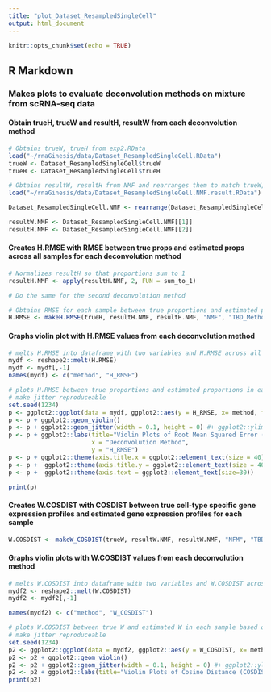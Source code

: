 ```yaml
---
title: "plot_Dataset_ResampledSingleCell"
output: html_document
---
```


```r
knitr::opts_chunk$set(echo = TRUE)
```

## R Markdown

### Makes plots to evaluate deconvolution methods on mixture from scRNA-seq data

#### Obtain trueH, trueW and resultH, resultW from each deconvolution method
```r
# Obtains trueW, trueH from exp2.RData
load("~/rnaGinesis/data/Dataset_ResampledSingleCell.RData")
trueW <- Dataset_ResampledSingleCell$trueW
trueH <- Dataset_ResampledSingleCell$trueH

# Obtains resultW, resultH from NMF and rearranges them to match trueW, trueH ordering
load("~/rnaGinesis/data/Dataset_ResampledSingleCell.NMF.result.RData")

Dataset_ResampledSingleCell.NMF <- rearrange(Dataset_ResampledSingleCell.NMF, Dataset_ResampledSingleCell)

resultW.NMF <- Dataset_ResampledSingleCell.NMF[[1]]
resultH.NMF <- Dataset_ResampledSingleCell.NMF[[2]]

```


#### Creates H.RMSE with RMSE between true props and estimated props across all samples for each deconvolution method
```r
# Normalizes resultH so that proportions sum to 1
resultH.NMF <- apply(resultH.NMF, 2, FUN = sum_to_1)

# Do the same for the second deconvolution method

# Obtains RMSE for each sample between true proportions and estimated proportions
H.RMSE <- makeH.RMSE(trueH, resultH.NMF, resultH.NMF, "NMF", "TBD_Method")
```

#### Graphs violin plot with H.RMSE values from each deconvolution method
```r
# melts H.RMSE into dataframe with two variables and H.RMSE across all samples for each deconvolution method 
mydf <- reshape2::melt(H.RMSE)
mydf <- mydf[,-1]
names(mydf) <- c("method", "H_RMSE") 

# plots H.RMSE between true proportions and estimated proportions in each sample based on deconvolution method
# make jitter reproduceable
set.seed(1234)
p <- ggplot2::ggplot(data = mydf, ggplot2::aes(y = H_RMSE, x= method, fill = method))
p <- p + ggplot2::geom_violin()
p <- p + ggplot2::geom_jitter(width = 0.1, height = 0) #+ ggplot2::ylim(0,1) 
p <- p + ggplot2::labs(title="Violin Plots of Root Mean Squared Error (RMSE) for Proportions",
                       x = "Deconvolution Method",
                       y = "H_RMSE")
p <- p + ggplot2::theme(axis.title.x = ggplot2::element_text(size = 40)) 
p <- p +  ggplot2::theme(axis.title.y = ggplot2::element_text(size = 40)) 
p <- p +  ggplot2::theme(axis.text = ggplot2::element_text(size=30))

print(p)
```

#### Creates W.COSDIST with COSDIST between true cell-type specific gene expression profiles and estimated gene expression profiles for each sample
```r

W.COSDIST <- makeW_COSDIST(trueW, resultW.NMF, resultW.NMF, "NFM", "TBD_Method")

```

#### Graphs violin plots with W.COSDIST values from each deconvolution method
```r
# melts W.COSDIST into dataframe with two variables and W.COSDIST across all samples for each deconvolution method 
mydf2 <- reshape2::melt(W.COSDIST)
mydf2 <- mydf2[,-1]

names(mydf2) <- c("method", "W_COSDIST") 

# plots W.COSDIST between true W and estimated W in each sample based on deconvolution method
# make jitter reproduceable
set.seed(1234)
p2 <- ggplot2::ggplot(data = mydf2, ggplot2::aes(y = W_COSDIST, x= method, fill = method))
p2 <- p2 + ggplot2::geom_violin()
p2 <- p2 + ggplot2::geom_jitter(width = 0.1, height = 0) #+ ggplot2::ylim(0,1.5) 
p2 <- p2 + ggplot2::labs(title="Violin Plots of Cosine Distance (COSDIST) for Gene Expression",x = "Deconvolution Method", y = "W_COSDIST") + ggplot2::theme(axis.title.x = ggplot2::element_text(size = 40)) + ggplot2::theme(axis.title.y = ggplot2::element_text(size = 40)) + ggplot2::theme(axis.text=ggplot2::element_text(size=30))
print(p2)
```